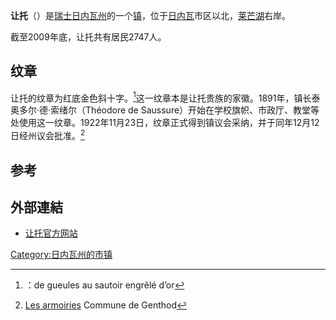 {{瑞士市镇信息框
 | 市镇名称		= 让托
 | 原文名称             = Genthod
 | 图片 = 
 | 纹章 = Genthod-coat of arms.svg
 | 语言                   = [[法语|法语]]
 | 所属州               = 日内瓦州
 | 所属区               = 无
 | lat_d=46|lat_m=15|lat_NS=N|long_d=6|long_m=13|long_EW=E
 | 邮政编码		= 1294
 | 市镇代码        	= 6622
 | 面积                 = 2.87
 | 平均海拔        =  405 
 | 人口               = 2747<small>（2009年12月资料）</small>
 | 主页  		= www.genthod.ch
 | 市镇长           = Yvonne Humbert<ref>{{fr}}[http://www.genthod.ch/default.asp?31D363E626833DE6 Exécutif] {{webarchive|url=https://web.archive.org/web/20050425065325/http://www.genthod.ch/default.asp?31D363E626833DE6 |date=2005-04-25 }} Commune de Genthod</ref>
 | 相邻市镇             = [[贝勒维|贝勒维]]、[[科莱-博西|科莱-博西]]、[[韦尔苏瓦|韦尔苏瓦]]
 | 友好城市             = 
 | 地图文件 = Karte Gemeinde Genthod 2007.png
|}}
'''让托'''（{{lang-fr|Genthod}}）是[[瑞士|瑞士]][[日内瓦州|日内瓦州]]的一个[[瑞士的市镇|镇]]，位于[[日内瓦|日内瓦]]市区以北，[[莱芒湖|莱芒湖]]右岸。

截至2009年底，让托共有居民2747人。

==纹章==
让托的纹章为红底金色斜十字。<ref>{{fr}}：de gueules au sautoir engrêlé d’or</ref>这一纹章本是让托贵族的家徽。1891年，镇长泰奥多尔·德·索绪尔（Théodore de Saussure）开始在学校旗帜、市政厅、教堂等处使用这一纹章。1922年11月23日，纹章正式得到镇议会采纳，并于同年12月12日经州议会批准。<ref>{{fr}}[http://www.genthod.ch/default.asp?31D363E626433DE6 Les armoiries] {{Wayback|url=http://www.genthod.ch/default.asp?31D363E626433DE6 |date=20081224171229 }} Commune de Genthod</ref>

==参考==
{{reflist}}

==外部連結==
*{{fr}}[http://www.genthod.ch 让托官方网站]

{{日内瓦州行政区划}}
{{Authority control}}
{{DEFAULTSORT:Genthod}}
[[Category:日内瓦州的市镇|Category:日内瓦州的市镇]]